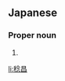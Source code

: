 ==Japanese==
{{ja-kanjitab|とし|あき}}

===Proper noun===
{{ja-pos|proper|としあき}}

# {{given name|male|lang=ja|sort=としあき}}

[[li:稔昌]]